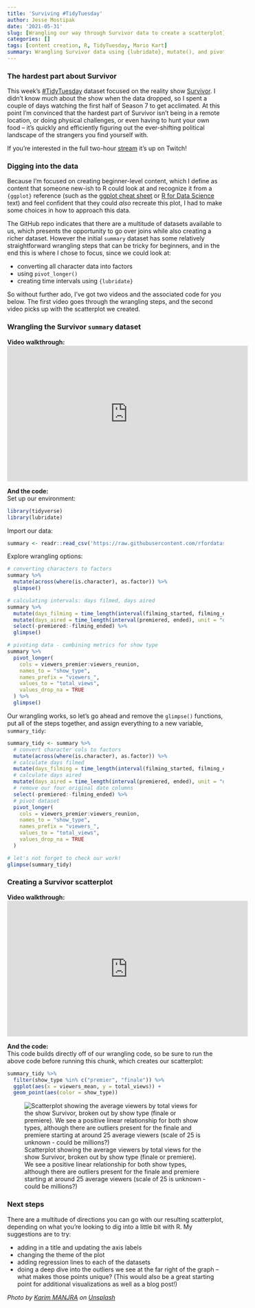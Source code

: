 ```yaml
---
title: 'Surviving #TidyTuesday'
author: Jesse Mostipak
date: '2021-05-31'
slug: [Wrangling our way through Survivor data to create a scatterplot]
categories: []
tags: [content creation, R, TidyTuesday, Mario Kart]
summary: Wrangling Survivor data using {lubridate}, mutate(), and pivot_longer(), and then creating our beginner-level scatterplot.
---
```

### The hardest part about Survivor
This week's [#TidyTuesday](https://github.com/rfordatascience/tidytuesday) dataset focused on the reality show [Survivor](https://en.wikipedia.org/wiki/Survivor_(American_TV_series)). 
I didn't know much about the show when the data dropped, so I spent a couple of days watching the first half of Season 7 to get acclimated. 
At this point I'm convinced that the hardest part of Survivor isn't being in a remote location, or doing physical challenges, or even having to hunt your own food -- it's quickly and efficiently figuring out the ever-shifting political landscape of the strangers you find yourself with. 

If you're interested in the full two-hour [stream](https://www.twitch.tv/videos/1041901196) it's up on Twitch!

### Digging into the data
Because I'm focused on creating beginner-level content, which I define as content that someone new-ish to R could look at and recognize it from a `{ggplot}` reference (such as the [ggplot cheat sheet](https://www.rstudio.com/resources/cheatsheets/) or [R for Data Science](https://r4ds.had.co.nz/) text) and feel confident that they could _also_ recreate this plot, I had to make some choices in how to approach this data.  

The GitHub repo indicates that there are a multitude of datasets available to us, which presents the opportunity to go over joins while also creating a richer dataset. 
However the initial `summary` dataset has some relatively straightforward wrangling steps that can be tricky for beginners, and in the end this is where I chose to focus, since we could look at:

* converting all character data into factors
* using `pivot_longer()` 
* creating time intervals using `{lubridate}`

So without further ado, I've got two videos and the associated code for you below. 
The first video goes through the wrangling steps, and the second video picks up with the scatterplot we created.  

### Wrangling the Survivor `summary` dataset
**Video walkthrough:**  
<iframe width="560" height="315" src="https://www.youtube.com/embed/OEweA4yVAuI" title="YouTube video player" frameborder="0" allow="accelerometer; autoplay; clipboard-write; encrypted-media; gyroscope; picture-in-picture" allowfullscreen></iframe>

**And the code:**  
Set up our environment:
```r
library(tidyverse)
library(lubridate)
```

Import our data:
```r
summary <- readr::read_csv('https://raw.githubusercontent.com/rfordatascience/tidytuesday/master/data/2021/2021-06-01/summary.csv')
```

Explore wrangling options:
```r
# converting characters to factors
summary %>% 
  mutate(across(where(is.character), as.factor)) %>% 
  glimpse()

# calculating intervals: days filmed, days aired
summary %>% 
  mutate(days_filming = time_length(interval(filming_started, filming_ended), unit = "day")) %>% 
  mutate(days_aired = time_length(interval(premiered, ended), unit = "day")) %>% 
  select(-premiered:-filming_ended) %>% 
  glimpse()

# pivoting data - combining metrics for show type
summary %>% 
  pivot_longer(
    cols = viewers_premier:viewers_reunion,
    names_to = "show_type",
    names_prefix = "viewers_",
    values_to = "total_views",
    values_drop_na = TRUE
  ) %>% 
  glimpse()
```

Our wrangling works, so let's go ahead and remove the `glimpse()` functions, put all of the steps together, and assign everything to a new variable, `summary_tidy`:
```r
summary_tidy <- summary %>% 
  # convert character cols to factors
  mutate(across(where(is.character), as.factor)) %>% 
  # calculate days filmed
  mutate(days_filming = time_length(interval(filming_started, filming_ended), unit = "day")) %>% 
  # calculate days aired
  mutate(days_aired = time_length(interval(premiered, ended), unit = "day")) %>% 
  # remove our four original date columns
  select(-premiered:-filming_ended) %>% 
  # pivot dataset
  pivot_longer(
    cols = viewers_premier:viewers_reunion,
    names_to = "show_type",
    names_prefix = "viewers_",
    values_to = "total_views",
    values_drop_na = TRUE
  ) 

# let's not forget to check our work!
glimpse(summary_tidy)
```


### Creating a Survivor scatterplot
**Video walkthrough:**  
<iframe width="560" height="315" src="https://www.youtube.com/embed/alUhgBXcRHo" title="YouTube video player" frameborder="0" allow="accelerometer; autoplay; clipboard-write; encrypted-media; gyroscope; picture-in-picture" allowfullscreen></iframe>

**And the code:**  
This code builds directly off of our wrangling code, so be sure to run the above code before running this chunk, which creates our scatterplot:
```r
summary_tidy %>% 
  filter(show_type %in% c("premier", "finale")) %>% 
  ggplot(aes(x = viewers_mean, y = total_views)) +
  geom_point(aes(color = show_type))
```

![Scatterplot showing the average viewers by total views for the show Survivor, broken out by show type (finale or premiere). We see a positive linear relationship for both show types, although there are outliers present for the finale and premiere starting at around 25 average viewers (scale of 25 is unknown - could be millions?)](images/survivor_scatterplot.png)

### Next steps
There are a multitude of directions you can go with our resulting scatterplot, depending on what you're looking to dig into a little bit with R. 
My suggestions are to try:  

* adding in a title and updating the axis labels
* changing the theme of the plot
* adding regression lines to each of the datasets
* doing a deep dive into the outliers we see at the far right of the graph -- what makes those points unique? (This would also be a great starting point for additional visualizations as well as a blog post!)

_Photo by <a href="https://unsplash.com/@karim_manjra?utm_source=unsplash&utm_medium=referral&utm_content=creditCopyText">Karim MANJRA</a> on <a href="https://unsplash.com/s/photos/survivor?utm_source=unsplash&utm_medium=referral&utm_content=creditCopyText">Unsplash</a>_
  
